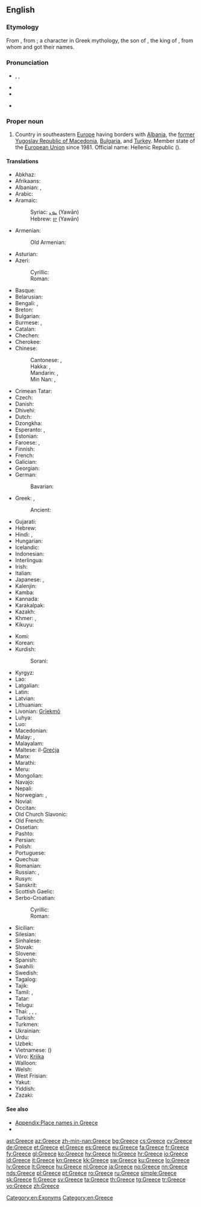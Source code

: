 {{also|greece}}
==English==
{{wikipedia}}

===Etymology===
From {{etyl|la}} {{term|Graecia|lang=la}}, from {{etyl|grc}} {{term|Γραικός|tr=Graikos|sc=polytonic|lang=grc}}; a character in Greek mythology, the son of {{w|Thessalos}}, the king of {{w|Phthia}}, from whom {{term|Ἑλλάς|tr=Hellas|sc=polytonic|lang=grc||Greece}} and {{term|Ἕλληνες|tr=Hellēnes||the Greeks|sc=polytonic|lang=grc}} got their names.

===Pronunciation===
* {{enPR|grēs}}, {{IPA|/ɡɹiːs/}}, {{X-SAMPA|/gri:s/}}
* {{audio|en-us-Greece.ogg|Audio (US)}}
* {{rhymes|iːs}}
* {{homophones|grease}} {{qualifier|in some accents}}<!--some accents pronounce this word /gri:z/ for the verb-->

===Proper noun===
{{en-proper noun}}

# Country in southeastern [[Europe]] having borders with [[Albania]], the [[former Yugoslav Republic of Macedonia]], [[Bulgaria]], and [[Turkey]]. Member state of the [[European Union]] since 1981. Official name: Hellenic Republic ({{Grek|[[Ελληνική Δημοκρατία]]}}).

====Translations====
{{trans-top|Country in Southeastern Europe}}
* Abkhaz: {{t-|ab|Барзентәыла|tr=Barzent°yla|sc=Cyrl}}
* Afrikaans: {{t-|af|Griekeland}}
* Albanian: {{t+|sq|Greqia|f}}, {{t-|sq|Greqi|f}}
* Arabic: {{t-|ar|اليونان|m|tr=al-yunaan}}
* Aramaic:
*: Syriac: [[ܝܘܢ]] (Yawān)
*: Hebrew: [[יון]] (Yawān)
* Armenian: {{t+|hy|Հունաստան|tr=Hunastan}}
*: Old Armenian: {{tø|xcl|Յունաստան|tr=Yunastan|sc=Armn}}
* Asturian: {{t+|ast|Grecia|f}}
* Azeri:
*: Cyrillic: {{t-|az|Јунаныстан|sc=Cyrl}}
*: Roman: {{t+|az|Yunanıstan}}
* Basque: {{t+|eu|Grezia}}
* Belarusian: {{t-|be|Грэцыя|f|tr=Hrécyja}}
* Bengali: {{t-|bn|গ্রিস|tr=gris}}, {{t-|bn|গ্রীস|tr=gris|sc=Beng}}
* Breton: {{t-|br|Gres}}
* Bulgarian: {{t+|bg|Гърция|f|tr=Gǎ̀rcija}}
* Burmese: {{t-|my|ဂရိနိုင်ငံ|tr=gáẏí nuiṅ‘ṅaṃ|sc=Mymr}}, {{t-|my|ဂရိ|tr=gáẏí|sc=Mymr}}
* Catalan: {{t+|ca|Grècia|f}}
* Chechen: {{tø|ce|Гlайрхойн}}
* Cherokee: {{t-|chr|ᎪᎢ|tr=Goi|sc=Cher}}
* Chinese:
*: Cantonese: {{tø|yue|希臘}}, {{tø|yue|希腊|tr=hei1 laap6}}
*: Hakka: {{tø|hak|希臘|sc=Hans}}, {{tø|hak|希腊|tr=Hî-lia̍p|sc=Hans}}
*: Mandarin: {{t-|cmn|希臘|sc=Hani}}, {{t-|cmn|希腊|tr=Xīlà|sc=Hani}}
*: Min Nan: {{t-|nan|希臘|sc=Hans}}, {{t-|nan|希腊|tr=Hi-lia̍p|sc=Hans}}
* Crimean Tatar: {{tø|crh|Yunanistan}}
* Czech: {{t+|cs|Řecko|n}}
* Danish: {{t+|da|Grækenland}}
* Dhivehi: {{t-|dv|ޔޫނާން|sc=Thaa}}
* Dutch: {{t+|nl|Griekenland}}
* Dzongkha: {{t-|dz|གིརིསི|tr=girisi|sc=Tibt}}
* Esperanto: {{t-|eo|Grekio}}, {{t-|eo|Greklando}}
* Estonian: {{t+|et|Kreeka}}
* Faroese: {{t-|fo|Grikkaland|n}}, {{t-|fo|Grikkland|n}}
* Finnish: {{t+|fi|Kreikka}}
* French: {{t+|fr|Grèce|f}}
* Galician: {{t+|gl|Grecia|f}}
* Georgian: {{t-|ka|საბერძნეთი|tr=saberdznet'i|sc=Geor}}
* German: {{t+|de|Griechenland|n}}
*: Bavarian: {{tø|bar|Griachaland}}
* Greek: {{t+|el|Ελλάδα|f|tr=Elláda}} {{qualifier|[[demotic]]}}, {{t+|el|Ελλάς|f|tr=Ellás}} {{qualifier|[[Katharevousa|katharevousa]]; official}}
*: Ancient: {{tø|grc|Ἑλλάς|f|tr=Ellás|sc=polytonic}}
* Gujarati: {{t-|gu|ગ્રીસ|tr=grīs|sc=Gujr}}
* Hebrew: {{t+|he|יוון|f|tr=yaván}}
* Hindi: {{t+|hi|ग्रीस|tr=grīs}}, {{t+|hi|यूनान|tr=yūnān}}
* Hungarian: {{t+|hu|Görögország}}
* Icelandic: {{t+|is|Grikkland|n}}
* Indonesian: {{t-|id|Yunani}}
* Interlingua: {{t-|ia|Grecia}}
* Irish: {{t+|ga|Gréig|f|alt=An Ghréig}}
* Italian: {{t+|it|Grecia|f}}
* Japanese: {{t+|ja|ギリシャ|tr=Girisha}}, {{t+|ja|ギリシア|tr=Girishia}}
* Kalenjin: {{tø|kln|Greece}}
* Kamba: {{tø|kam|Greece}}
* Kannada: {{t+|kn|ಗ್ರೀಸ್|tr=grīs|sc=Knda}}
* Karakalpak: {{tø|kaa|Gretsiya}}
* Kazakh: {{t|kk|Грекия|tr=Grekiya|sc=Cyrl}}
* Khmer: {{t-|km|ប្រទេសក្រិក|tr=prɑteih krəc|sc=Khmr}}, {{t-|km|ក្រិក|tr=krəc|sc=Khmr}}
* Kikuyu: {{tø|ki|Greece}}
{{trans-mid}}
* Komi: {{tø|kv|Эллада|tr=Ellada}}
* Korean: {{t+|ko|그리스|tr=Geuriseu|sc=Hang}}
* Kurdish:
*: Sorani: {{t-|ku|یونان|tr=Yunan|sc=ku-Arab}}
* Kyrgyz: {{t-|ky|Греция|tr=Gretsiya|sc=Cyrl}}
* Lao: {{t+|lo|ເກຣັກ|tr=klek|sc=Laoo}}
* Latgalian: {{tø|ltg|Grekeja|f}}
* Latin: {{t+|la|Graecia|f}}
* Latvian: {{t+|lv|Grieķija|f}}
* Lithuanian: {{t+|lt|Graikija|f}}
* Livonian: [[Grīekmō]]
* Luhya: {{tø|luy|Greece}}
* Luo: {{tø|luo|Greece}}
* Macedonian: {{t+|mk|Грција|f|tr=G'rcija}}
* Malay: {{t-|ms|Greece}}, {{t-|ms|Yunani}}
* Malayalam: {{t+|ml|ഗ്രീസ്|tr=grīs|sc=Mlym}}
* Maltese: il-[[Greċja]]
* Manx: {{t-|gv|Greag|f|alt=Yn Ghreag}}
* Marathi: {{t-|mr|ग्रीस|tr=grīs|sc=Deva}}
* Meru: {{tø|mer|Greece}}
* Mongolian: {{t+|mn|Грек|tr=Grek|sc=Cyrl}}
* Navajo: {{tø|nv|Gwíík Dineʼé bikéyah}}
* Nepali: {{t-|ne|ग्रीस|tr=grīs|sc=Deva}}
* Norwegian: {{t+|no|Hellas}}, {{t-|no|Grekenland}}
* Novial: {{tø|nov|Grekia}}
* Occitan: {{t+|oc|Grècia|f}}
* Old Church Slavonic: {{tø|cu|Грьци|p|sc=Cyrs}}
* Old French: {{tø|fro|Grece|f}}
* Ossetian: {{tø|os|Грекъ|tr=Grekʼ|sc=Cyrl}}
* Pashto: {{t-|ps|يونان|tr=Yunân|sc=ps-Arab}}
* Persian: {{t+|fa|یونان|tr=Yunân}}
* Polish: {{t+|pl|Grecja|f}}
* Portuguese: {{t+|pt|Grécia|f}}
* Quechua: {{t-|qu|Grisya}}
* Romanian: {{t+|ro|Grecia|f}}
* Russian: {{t+|ru|Греция|f|tr=Grécija}}, {{qualifier|poetic}} {{t-|ru|Эллада|f|tr=Elláda}}
* Rusyn: {{tø|rue|Ґреція|f|tr=Grécija}}
* Sanskrit: {{t-|sa|यवनदेशः|tr=yavanadeśaḥ|sc=Deva}}
* Scottish Gaelic: {{t-|gd|A' Ghrèig}}{{f}}
* Serbo-Croatian:
*: Cyrillic: {{t-|sh|Грчка|f|sc=Cyrl}}
*: Roman: {{t-|sh|Grčka|f}}
* Sicilian: {{t-|scn|Grecia|f}}
* Silesian: {{tø|szl|Grecyjo|f}}
* Sinhalese: {{t-|si|ග්‍රීසිය|tr=grīsiya|sc=Sinh}}
* Slovak: {{t-|sk|Grécko|n}}
* Slovene: {{t+|sl|Grčija|alt=Gŕčija|f}}
* Spanish: {{t+|es|Grecia|f}}
* Swahili: {{t+|sw|Ugiriki}}
* Swedish: {{t+|sv|Grekland}}
* Tagalog: {{t-|tl|Gresya}}
* Tajik: {{t+|tg|Юнон|tr=Yunon|sc=Cyrl}}
* Tamil: {{t-|ta|கிரேக்க நாடு|tr=kirēkka nāṭu|sc=Taml}}, {{t-|ta|கிரீஸ்|tr=kirīs|sc=Taml}}
* Tatar: {{t-|tt|Греция|tr=Gretsiya|sc=Cyrl}}
* Telugu: {{t+|te|గ్రీస్|tr=grīs|sc=Telu}}
* Thai: {{t+|th|กรีซ|tr=grèet}}, {{t-|th|กรีก|tr=grèek}}, {{t-|th|ประเทศกรีซ|tr=bpràtêt grèet}}, {{t-|th|ประเทศกรีก|tr=bpràtêt grèek}}
* Turkish: {{t+|tr|Yunanistan}}
* Turkmen: {{t-|tk|Gresiýa}}
* Ukrainian: {{t+|uk|Греція|f|tr=Hrécija}}
* Urdu: {{t-|ur|یونان|tr=yūnān}}
* Uzbek: {{t-|uz|Yunoniston}}
* Vietnamese: {{t-|vi|Hy Lạp}} ({{t-|vi|希臘|sc=Hani}})
* Võro: [[Kriika]]
* Walloon: {{t-|wa|Grece}}
* Welsh: {{t+|cy|Groeg|f}}
* West Frisian: {{t+|fy|Grikelân}}
* Yakut: {{tø|sah|Греция|tr=Gretzija|sc=Cyrl}}
* Yiddish: {{t-|yi|גריכנלאנד|n|tr=grikhnland|sc=Hebr}}
* Zazaki: {{qualifier|Southern Zazaki}} {{tø|zza|Yunanıstan}}
{{trans-bottom}}

====See also====
* [[Appendix:Place names in Greece]]
* {{list:countries of Europe/en}}

[[Category:en:Exonyms]]
[[Category:en:Greece]]

[[ast:Greece]]
[[az:Greece]]
[[zh-min-nan:Greece]]
[[bg:Greece]]
[[cs:Greece]]
[[cy:Greece]]
[[de:Greece]]
[[et:Greece]]
[[el:Greece]]
[[es:Greece]]
[[eu:Greece]]
[[fa:Greece]]
[[fr:Greece]]
[[fy:Greece]]
[[gl:Greece]]
[[ko:Greece]]
[[hy:Greece]]
[[hi:Greece]]
[[hr:Greece]]
[[io:Greece]]
[[id:Greece]]
[[it:Greece]]
[[kn:Greece]]
[[kk:Greece]]
[[sw:Greece]]
[[ku:Greece]]
[[lo:Greece]]
[[lv:Greece]]
[[lt:Greece]]
[[hu:Greece]]
[[nl:Greece]]
[[ja:Greece]]
[[no:Greece]]
[[nn:Greece]]
[[nds:Greece]]
[[pl:Greece]]
[[pt:Greece]]
[[ro:Greece]]
[[ru:Greece]]
[[simple:Greece]]
[[sk:Greece]]
[[fi:Greece]]
[[sv:Greece]]
[[ta:Greece]]
[[th:Greece]]
[[tg:Greece]]
[[tr:Greece]]
[[vo:Greece]]
[[zh:Greece]]